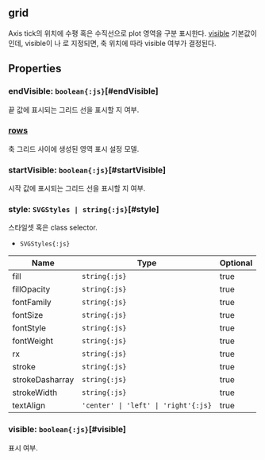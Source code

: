 ## **grid**
Axis tick의 위치에 수평 혹은 수직선으로 plot 영역을 구분 표시한다.
 [visible](#visible) 기본값이 <Content type="keyword" value="undefined"></Content>인데,
visible이 <Content type="keyword" value="undefined"></Content>나 <Content type="keyword" value="null"></Content>로 지정되면, 축 위치에 따라 visible 여부가 결정된다.
## Properties

### endVisible: `boolean{:js}`[#endVisible]
끝 값에 표시되는 그리드 선을 표시할 지 여부.  
<DefaultValue value="x축이면" contents="false, y축이면 true."></DefaultValue>
### [rows](./grid/rows)
축 그리드 사이에 생성된 영역 표시 설정 모델.  

### startVisible: `boolean{:js}`[#startVisible]
시작 값에 표시되는 그리드 선을 표시할 지 여부.  
<DefaultValue value="false" contents=""></DefaultValue>
### style: `SVGStyles | string{:js}`[#style]
스타일셋 혹은 class selector.  
- `SVGStyles{:js}` 

| Name | Type | Optional |  
| ----- | ----- | ----- |  
| fill | `string{:js}` | true |  
| fillOpacity | `string{:js}` | true |  
| fontFamily | `string{:js}` | true |  
| fontSize | `string{:js}` | true |  
| fontStyle | `string{:js}` | true |  
| fontWeight | `string{:js}` | true |  
| rx | `string{:js}` | true |  
| stroke | `string{:js}` | true |  
| strokeDasharray | `string{:js}` | true |  
| strokeWidth | `string{:js}` | true |  
| textAlign | `'center' \| 'left' \| 'right'{:js}` | true |<DefaultValue value="undefined" contents=""></DefaultValue>
### visible: `boolean{:js}`[#visible]
표시 여부.  
<DefaultValue value="true" contents=""></DefaultValue>